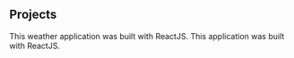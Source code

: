 ## Projects

<ProjectCard title="Weather App" link="https://www.behance.net/gallery/58937147/Freiheit" bg="linear-gradient(to right, #D4145A 0%, #FBB03B 100%)">
This weather application was built with ReactJS.
</ProjectCard>

<ProjectCard title="E-Commerce App" link="https://www.behance.net/gallery/58937147/Freiheit" bg="linear-gradient(to right, #D4145A 0%, #FBB03B 100%)">
This application was built with ReactJS.
</ProjectCard>
